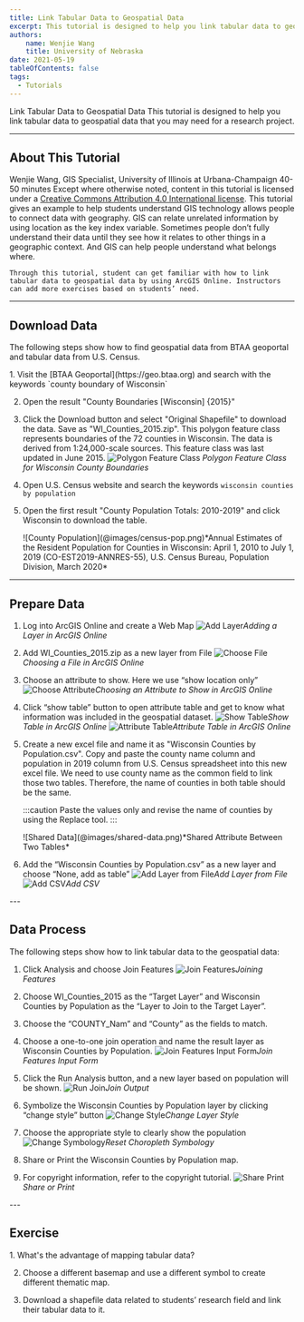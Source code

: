 ```yaml
---
title: Link Tabular Data to Geospatial Data
excerpt: This tutorial is designed to help you link tabular data to geospatial data that you may need for a research project.
authors:
    name: Wenjie Wang
    title: University of Nebraska
date: 2021-05-19
tableOfContents: false
tags:
  - Tutorials
---
```



<Slideshow>

<CoverSlide>
  <span slot="title">Link Tabular Data to Geospatial Data</span>
  <span slot="subtitle">This tutorial is designed to help you link tabular data to geospatial data that you may need for a research project.</span>
</CoverSlide>

---

## About This Tutorial

<MetadataBlock>
  <Fragment slot="author">
    Wenjie Wang, GIS Specialist, University of Illinois at Urbana-Champaign
  </Fragment>
  <Fragment slot="time">
    40-50 minutes
  </Fragment>
  <Fragment slot="license">
    Except where otherwise noted, content in this tutorial is licensed under a <a href="https://creativecommons.org/licenses/by/4.0/">Creative Commons Attribution 4.0 International license</a>.
  </Fragment>
  	This tutorial gives an example to help students understand GIS technology allows people to connect data with geography. GIS can relate unrelated information by using location as the key index variable. Sometimes people don’t fully understand their data until they see how it relates to other things in a geographic context. And GIS can help people understand what belongs where.

	Through this tutorial, student can get familiar with how to link tabular data to geospatial data by using ArcGIS Online. Instructors can add more exercises based on students’ need.
  
</MetadataBlock>

---



## Download Data

The following steps show how to find geospatial data from BTAA geoportal and tabular data from U.S. Census.

<Steps>
1. Visit the [BTAA Geoportal](https://geo.btaa.org) and search with the keywords `county boundary of Wisconsin`

2. Open the result "County Boundaries [Wisconsin] {2015}"

3. Click the Download button and select "Original Shapefile" to download the data. Save as "WI_Counties_2015.zip". This polygon feature class represents boundaries of the 72 counties in Wisconsin. The data is derived from 1:24,000-scale sources. This feature class was last updated in June 2015.
    <OneThirdLayout>
     ![Polygon Feature Class](@images/county-boundaries-wi.png)
     *Polygon Feature Class for Wisconsin County Boundaries*
    </OneThirdLayout>

4. Open U.S. Census website [](https://www.census.gov/en.html) and search the keywords `wisconsin counties by population`

5. Open the first result "County Population Totals: 2010-2019" and click Wisconsin to download the table.

    <OneThirdLayout>
    ![County Population](@images/census-pop.png)*Annual Estimates of the Resident Population for Counties in Wisconsin: April 1, 2010 to July 1, 2019 (CO-EST2019-ANNRES-55), U.S. Census Bureau, Population Division, March 2020*
    </OneThirdLayout>

</Steps>

---

## Prepare Data

<Steps>

1. Log into ArcGIS Online and create a Web Map
    <OneThirdLayout>
    ![Add Layer](@images/add-layer.png)*Adding a Layer in ArcGIS Online*
    </OneThirdLayout>
2. Add WI_Counties_2015.zip as a new layer from File
    <OneThirdLayout>
    ![Choose File](@images/choose-file.png)*Choosing a File in ArcGIS Online*
    </OneThirdLayout>
3. Choose an attribute to show. Here we use “show location only”
    <OneThirdLayout>
    ![Choose Attribute](@images/choose-attribute.png)*Choosing an Attribute to Show in ArcGIS Online*
    </OneThirdLayout>
4. Click “show table” button to open attribute table and get to know what information was included in the geospatial dataset.
    <OneThirdLayout>
    ![Show Table](@images/show-table.png)*Show Table in ArcGIS Online*
    </OneThirdLayout>
    <OneThirdLayout>
    ![Attribute Table](@images/attribute-table.png)*Attribute Table in ArcGIS Online*
    </OneThirdLayout>
5. Create a new excel file and name it as "Wisconsin Counties by Population.csv". Copy and paste the county name column and population in 2019 column from U.S. Census spreadsheet into this new excel file. We need to use county name as the common field to link those two tables. Therefore, the name of counties in both table should be the same.

    :::caution
    Paste the values only and revise the name of counties by using the Replace tool.
    :::

    <OneThirdLayout>
    ![Shared Data](@images/shared-data.png)*Shared Attribute Between Two Tables*
    </OneThirdLayout>

6. Add the “Wisconsin Counties by Population.csv” as a new layer and choose “None, add as table”
    <OneThirdLayout>
    ![Add Layer from File](@images/add-layer-from-file.png)*Add Layer from File*
    </OneThirdLayout>
    <OneThirdLayout>
    ![Add CSV](@images/add-csv.png)*Add CSV*
    </OneThirdLayout>
</Steps>
---

## Data Process

The following steps show how to link tabular data to the geospatial data: 

<Steps>

1. Click Analysis and choose Join Features
    <OneThirdLayout>
    ![Join Features](@images/join-features.png)*Joining Features*
    </OneThirdLayout>

2. Choose WI_Counties_2015 as the “Target Layer” and Wisconsin Counties by Population as the “Layer to Join to the Target Layer”.

3. Choose the “COUNTY_Nam” and “County” as the fields to match.

4. Choose a one-to-one join operation and name the result layer as Wisconsin Counties by Population.
    <OneThirdLayout>
    ![Join Features Input Form](@images/join-input.png)*Join Features Input Form*
    </OneThirdLayout>

5. Click the Run Analysis button, and a new layer based on population will be shown.
    <OneThirdLayout>
    ![Run Join](@images/run-join.png)*Join Output*
    </OneThirdLayout>

6. Symbolize the Wisconsin Counties by Population layer by clicking “change style” button
    <OneThirdLayout>
    ![Change Style](@images/symbology.png)*Change Layer Style*
    </OneThirdLayout>

7. Choose the appropriate style to clearly show the population
    <OneThirdLayout>
    ![Change Symbology](@images/change-symbology.png)*Reset Choropleth Symbology*
    </OneThirdLayout>

8. Share or Print the Wisconsin Counties by Population map.

9. For copyright information, refer to the copyright tutorial.
    <OneThirdLayout>
    ![Share Print](@images/share-print.png)*Share or Print*
    </OneThirdLayout>
    
</Steps>
---

## Exercise

<QuestionAside>
1. What's the advantage of mapping tabular data?

2. Choose a different basemap and use a different symbol to create different thematic map.

3. Download a shapefile data related to students’ research field and link their tabular data to it.
</QuestionAside>

</Slideshow>